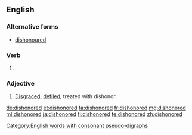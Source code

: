 ==English==

===Alternative forms===
* [[dishonoured]]

===Verb===
{{head|en|verb form}}

# {{en-past of|dishonor}}

===Adjective===

# [[disgrace|Disgraced]], [[defile]]d, treated with dishonor.

[[Category:English words with consonant pseudo-digraphs]]

[[de:dishonored]]
[[et:dishonored]]
[[fa:dishonored]]
[[fr:dishonored]]
[[mg:dishonored]]
[[ml:dishonored]]
[[ja:dishonored]]
[[fi:dishonored]]
[[te:dishonored]]
[[zh:dishonored]]